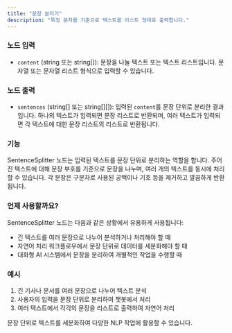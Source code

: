 ```yaml
---
title: "문장 분리기"
description: "특정 문자를 기준으로 텍스트를 리스트 형태로 출력합니다."
---
```


### 노드 입력

- `content` (string 또는 string[]): 문장을 나눌 텍스트 또는 텍스트 리스트입니다. 문자열 또는 문자열 리스트 형식으로 입력할 수 있습니다.

### 노드 출력

- `sentences` (string[] 또는 string[][]): 입력된 `content`를 문장 단위로 분리한 결과입니다. 하나의 텍스트가 입력되면 문장 리스트로 반환되며, 여러 텍스트가 입력되면 각 텍스트에 대한 문장 리스트의 리스트로 반환됩니다.

### 기능

SentenceSplitter 노드는 입력된 텍스트를 문장 단위로 분리하는 역할을 합니다. 주어진 텍스트에 대해 문장 부호를 기준으로 문장을 나누며, 여러 개의 텍스트를 동시에 처리할 수 있습니다. 각 문장은 구분자로 사용된 공백이나 기호 등을 제거하고 깔끔하게 반환됩니다.

### 언제 사용할까요?

SentenceSplitter 노드는 다음과 같은 상황에서 유용하게 사용됩니다:

- 긴 텍스트를 여러 문장으로 나누어 분석하거나 처리해야 할 때
- 자연어 처리 워크플로우에서 문장 단위로 데이터를 세분화해야 할 때
- 대화형 AI 시스템에서 문장을 분리하여 개별적인 작업을 수행할 때

### 예시

1. 긴 기사나 문서를 여러 문장으로 나누어 텍스트 분석
2. 사용자의 입력을 문장 단위로 분리하여 챗봇에서 처리
3. 여러 텍스트에서 각각의 문장을 리스트로 출력하여 자연어 처리

<Info>문장 단위로 텍스트를 세분화하여 다양한 NLP 작업에 활용할 수 있습니다.</Info>
